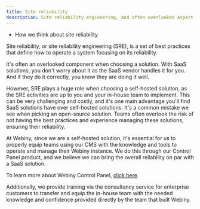```yaml
---
title: Site reliability
description: Site reliability engineering, and often overlooked aspect of self-hosted open-source solutions.
---
```



<Alert type="success" title="WHAT YOU'LL LEARN">

- How we think about site reliability

</Alert>


Site reliability, or site reliability engineering (SRE), is a set of best practices that define how to operate a system focusing on its reliability. 

It's often an overlooked component when choosing a solution. With SaaS solutions, you don't worry about it as the SaaS vendor handles it for you. And if they do it correctly, you know they are doing it well. 

However, SRE plays a huge role when choosing a self-hosted solution, as the SRE activities are up to you and your in-house team to implement. This can be very challenging and costly, and it's one main advantage you'll find SaaS solutions have over self-hosted solutions. 
It's a common mistake we see when picking an open-source solution. Teams often overlook the risk of not having the best practices and experience managing these solutions, ensuring their reliability. 

At Webiny, since we are a self-hosted solution, it's essential for us to properly equip teams using our CMS with the knowledge and tools to operate and manage their Webiny instance. We do this through our Control Panel product, and we believe we can bring the overall reliability on par with a SaaS solution. 

<Alert type="success">

To learn more about Webiny Control Panel, [click here](../applications/control-panel).

</Alert>

Additionally, we provide training via the consultancy service for enterprise customers to transfer and equip the in-house team with the needed knowledge and confidence provided directly by the team that built Webiny. 
